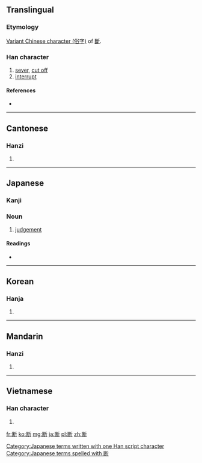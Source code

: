 {{also|斷}}
==Translingual==

===Etymology===
[[w:Variant Chinese character|Variant Chinese character (俗字)]] of [[斷]].

===Han character===
{{Han char|rn=69|rad=斤|as=07|sn=11|four=|canj=女木竹一中 (VDHML)}}

# [[sever]], [[cut off]]
# [[interrupt]]

====References====
* {{Han ref|kx=0479.200|dkj=13557|dj=0838.180|hdz=32025.030|uh=65AD|ud=26029}}

----

==Cantonese==

===Hanzi===
{{yue-hanzi|jyut=|y=dyun6, tyun5|tra=斷}}

# {{defn|lang=yue|sort=斤07}}

----

==Japanese==

===Kanji===
{{ja-kanji|grade=5|rs=斤07}}

===Noun===
{{ja-noun|k|hira=だん|rom=dan|hidx=たん'}}

# [[judgement]]

====Readings====
* {{ja-readings|on=[[だん]] (dan)|kun=[[たつ]] (tatsu), [[ことわる]] (kotowaru), [[さだめる]] (sadameru)}}

[[Category:Japanese terms written with one Han script character]]
[[Category:Japanese terms spelled with 断]]
----

==Korean==

===Hanja===
{{ko-hanja|hangeul=단|eumhun=|rv=dan|mr=tan|y=tan}}

# {{defn|lang=ko|sort=斤07}}

----

==Mandarin==

===Hanzi===
{{cmn-hanzi|tra=斷|pin=[[duàn]] ([[duan4]])|wg=tuan<sup>4</sup>}}

# {{defn|lang=cmn|sort=斤07}}
----

==Vietnamese==

===Han character===
{{vi-hantu|đoạn|rs=斤07}}

# {{defn|lang=vi|sort=斤07}}
[[fr:断]]
[[ko:断]]
[[mg:断]]
[[ja:断]]
[[pl:断]]
[[zh:断]]